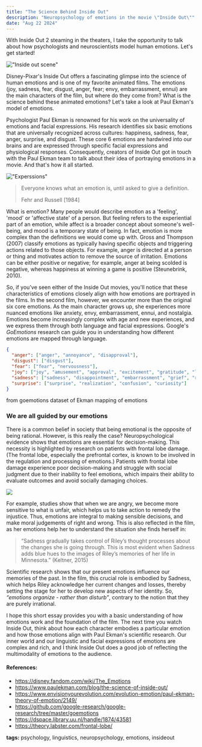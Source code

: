 ```yaml
---
title: "The Science Behind Inside Out"
description: "Neuropsychology of emotions in the movie \"Inside Out\""
date: "Aug 22 2024"
---
```


With Inside Out 2 steaming in the theaters, I take the opportunity to talk about how psychologists and neuroscientists model human emotions. Let's get started!

!["Inside out scene"](./inside-out.jpeg)

Disney-Pixar's Inside Out offers a fascinating glimpse into the science of human emotions and is one of my favorite animated films. The emotions (joy, sadness, fear, disgust, anger, fear; envy, embarrassment, ennui) are the main characters of the film, but where do they come from? What is the science behind these animated emotions? Let's take a look at Paul Ekman's model of emotions.

Psychologist Paul Ekman is renowned for his work on the universality of emotions and facial expressions. His research identifies six basic emotions that are universally recognized across cultures: happiness, sadness, fear, anger, surprise, and disgust. These core 6 emotions are hardwired into our brains and are expressed through specific facial expressions and physiological responses. Consequently, creators of Inside Out got in touch with the Paul Ekman team to talk about their idea of portraying emotions in a movie. And that's how it all started.

!["Experssions"](./emotions.jpeg)

> Everyone knows what an emotion is, until asked to give a definition.
>
> Fehr and Russell [1984]

What is emotion? Many people would describe emotion as a 'feeling', 'mood' or 'affective state' of a person. But feeling refers to the experiential part of an emotion, while affect is a broader concept about someone's well-being, and mood is a temporary state of being. In fact, emotion is more complex than the definitions we would come up with. Gross and Thompson (2007) classify emotions as typically having specific objects and triggering actions related to those objects. For example, anger is directed at a person or thing and motivates action to remove the source of irritation. Emotions can be either positive or negative; for example, anger at being scolded is negative, whereas happiness at winning a game is positive (Steunebrink, 2010).

So, if you've seen either of the Inside Out movies, you'll notice that these characteristics of emotions closely align with how emotions are portrayed in the films. In the second film, however, we encounter more than the original six core emotions. As the main character grows up, she experiences more nuanced emotions like anxiety, envy, embarrassment, ennui, and nostalgia. Emotions become increasingly complex with age and new experiences, and we express them through both language and facial expressions. Google's _GoEmotions_ research can guide you in understanding how different emotions are mapped through language.

<div className="mt-12"></div>

```json
{
  "anger": ["anger", "annoyance", "disapproval"],
  "disgust": ["disgust"],
  "fear": ["fear", "nervousness"],
  "joy": ["joy", "amusement", "approval", "excitement", "gratitude", "love", "optimism", "relief", "pride", "admiration", "desire", "caring"],
  "sadness": ["sadness", "disappointment", "embarrassment", "grief", "remorse"],
  "surprise": ["surprise", "realization", "confusion", "curiosity"]
}
```


<div className="text-center italic">
from goemotions dataset of Ekman mapping of emotions
</div>

### We are all guided by our emotions

There is a common belief in society that being emotional is the opposite of being rational. However, is this really the case? Neuropsychological evidence shows that emotions are essential for decision-making. This necessity is highlighted by research on patients with frontal lobe damage. (The frontal lobe, especially the prefrontal cortex, is known to be involved in the regulation and processing of emotions.) Patients with frontal lobe damage experience poor decision-making and struggle with social judgment due to their inability to feel emotions, which impairs their ability to evaluate outcomes and avoid socially damaging choices. 

![](frontal-lobe.jpeg)

For example, studies show that when we are angry, we become more sensitive to what is unfair, which helps us to take action to remedy the injustice. Thus, emotions are integral to making sensible decisions, and make moral judgements of right and wrong. This is also reflected in the film, as her emotions help her to understand the situation she finds herself in:

> “Sadness gradually takes control of Riley’s thought processes about the changes she is going through. This is most evident when Sadness adds blue hues to the images of Riley’s memories of her life in Minnesota.” (Keltner, 2015) 

Scientific research shows that our present emotions influence our memories of the past. In the film, this crucial role is embodied by Sadness, which helps Riley acknowledge her current changes and losses, thereby setting the stage for her to develop new aspects of her identity. So, _“emotions organize - rather than disturb”_, contrary to the notion that they are purely irrational. 

I hope this short essay provides you with a basic understanding of how emotions work and the foundation of the film. The next time you watch Inside Out, think about how each character embodies a particular emotion and how those emotions align with Paul Ekman's scientific research. Our inner world and our linguistic and facial expressions of emotions are complex and rich, and I think Inside Out does a good job of reflecting the multimodality of emotions to the audience. 

#### References:
- https://disney.fandom.com/wiki/The_Emotions 
- https://www.paulekman.com/blog/the-science-of-inside-out/ 
- https://www.envisionyourevolution.com/evolution-emotion/paul-ekman-theory-of-emotion/2149/ 
- https://github.com/google-research/google-research/tree/master/goemotions 
- https://dspace.library.uu.nl/handle/1874/43581 
- https://theory.labster.com/frontal-lobe/ 

__tags:__ psychology, linguistics, neuropsychology, emotions, insideout 

